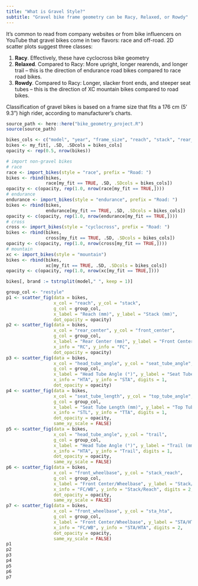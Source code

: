 ```yaml
---
title: "What is Gravel Style?"
subtitle: "Gravel bike frame geometry can be Racy, Relaxed, or Rowdy"
---
```

It's common to read from company websites or from bike influencers on YouTube that gravel bikes come in two flavors: race and off-road. 2D scatter plots suggest three classes:

1. **Racy**. Effectively, these have cyclocross bike geometry
2. **Relaxed**. Compared to Racy: More upright, longer rearends, and longer trail -- this is the direction of endurance road bikes compared to race road bikes.
3. **Rowdy**. Compared to Racy: Longer, slacker front ends, and steeper seat tubes -- this is the direction of XC mountain bikes compared to road bikes.

::: {.callout-note}
Classification of gravel bikes is based on a frame size that fits a 176 cm (5' 9.3") high rider, according to manufacturer's charts.
:::

```r
source_path <- here::here("bike_geometry_project.R")
source(source_path)

```


```r
bikes_cols <- c("model", "year", "frame_size", "reach", "stack", "rear_center", "front_center", "head_tube_angle", "seat_tube_angle", "bottom_bracket_drop", "seat_tube_length", "top_tube_angle","trail", "front_wheelbase", "stack_reach", "sta_hta", "restyle", "model_size")
bikes <- my_fit[, .SD, .SDcols = bikes_cols]
opacity <- rep(0.5, nrow(bikes))

# import non-gravel bikes
# race
race <- import_bikes(style = "race", prefix = "Road: ")
bikes <- rbind(bikes,
               race[my_fit == TRUE, .SD, .SDcols = bikes_cols])
opacity <- c(opacity, rep(1.0, nrow(race[my_fit == TRUE,])))
# endurance
endurance <- import_bikes(style = "endurance", prefix = "Road: ")
bikes <- rbind(bikes,
               endurance[my_fit == TRUE, .SD, .SDcols = bikes_cols])
opacity <- c(opacity, rep(1.0, nrow(endurance[my_fit == TRUE,])))
# cross
cross <- import_bikes(style = "cyclocross", prefix = "Road: ")
bikes <- rbind(bikes,
               cross[my_fit == TRUE, .SD, .SDcols = bikes_cols])
opacity <- c(opacity, rep(1.0, nrow(cross[my_fit == TRUE,])))
# mountain
xc <- import_bikes(style = "mountain")
bikes <- rbind(bikes,
               xc[my_fit == TRUE, .SD, .SDcols = bikes_cols])
opacity <- c(opacity, rep(1.0, nrow(xc[my_fit == TRUE,])))

bikes[, brand := tstrsplit(model," ", keep = 1)]

```



```r

group_col <- "restyle"
p1 <- scatter_fig(data = bikes,
                  x_col = "reach", y_col = "stack",
                  g_col = group_col,
                  x_label = "Reach (mm)", y_label = "Stack (mm)",
                  dot_opacity = opacity)
p2 <- scatter_fig(data = bikes,
                  x_col = "rear_center", y_col = "front_center",
                  g_col = group_col,
                  x_label = "Rear Center (mm)", y_label = "Front Center (mm)",
                  x_info = "RC", y_info = "FC",
                  dot_opacity = opacity)
p3 <- scatter_fig(data = bikes,
                  x_col = "head_tube_angle", y_col = "seat_tube_angle",
                  g_col = group_col,
                  x_label = "Head Tube Angle (°)", y_label = "Seat Tube Angle (°)",
                  x_info = "HTA", y_info = "STA", digits = 1,
                  dot_opacity = opacity)
p4 <- scatter_fig(data = bikes,
                  x_col = "seat_tube_length", y_col = "top_tube_angle",
                  g_col = group_col,
                  x_label = "Seat Tube Length (mm)", y_label = "Top Tube Angle (°)",
                  x_info = "STL", y_info = "TTA", digits = 1,
                  dot_opacity = opacity,
                  same_xy_scale = FALSE)
p5 <- scatter_fig(data = bikes,
                  x_col = "head_tube_angle", y_col = "trail",
                  g_col = group_col,
                  x_label = "Head Tube Angle (°)", y_label = "Trail (mm)",
                  x_info = "HTA", y_info = "Trail", digits = 1,
                  dot_opacity = opacity,
                  same_xy_scale = FALSE)
p6 <- scatter_fig(data = bikes,
                  x_col = "front_wheelbase", y_col = "stack_reach",
                  g_col = group_col,
                  x_label = "Front Center/Wheelbase", y_label = "Stack/Reach",
                  x_info = "FC/WB", y_info = "Stack/Reach", digits = 2,
                  dot_opacity = opacity,
                  same_xy_scale = FALSE)
p7 <- scatter_fig(data = bikes,
                  x_col = "front_wheelbase", y_col = "sta_hta",
                  g_col = group_col,
                  x_label = "Front Center/Wheelbase", y_label = "STA/HTA",
                  x_info = "FC/WB", y_info = "STA/HTA", digits = 2,
                  dot_opacity = opacity,
                  same_xy_scale = FALSE)
p1
p2
p3
p4
p5
p6
p7
```

